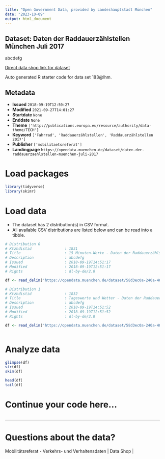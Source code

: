 ```yaml
---
title: "Open Government Data, provided by Landeshauptstadt München"
date: "2023-10-09"
output: html_document
---
```


## Dataset: Daten der Raddauerzählstellen München Juli 2017

abcdefg

[Direct data shop link for dataset](https://opendata.muenchen.de/dataset/daten-der-raddauerzaehlstellen-muenchen-juli-2017)

Auto generated R starter code for data set 183@lhm.

## Metadata

- **Issued** `2018-09-19T12:50:27`
- **Modified** `2021-09-27T14:01:27`
- **Startdate** `None`
- **Enddate** `None`
- **Theme** `['http://publications.europa.eu/resource/authority/data-theme/TECH']`
- **Keyword** `['Fahrrad', 'Raddauerzählstellen', 'Raddauerzählstellen 2017']`
- **Publisher** `['mobilitaetsreferat']`
- **Landingpage** `https://opendata.muenchen.de/dataset/daten-der-raddauerzaehlstellen-muenchen-juli-2017`


# Load packages

```r

library(tidyverse)
library(skimr)

```

# Load data

-   The dataset has 2 distribution(s) in CSV format.
-   All available CSV distributions are listed below and can be read into a tibble.

```r

# Distribution 0
# Ktzhdistid               : 1831
# Title                    : 15 Minuten-Werte - Daten der Raddauerzählstellen München Juli 2017
# Description              : abcdefg
# Issued                   : 2018-09-19T14:51:17
# Modified                 : 2018-09-19T12:51:17
# Rights                   : dl-by-de/2.0

df <- read_delim('https://opendata.muenchen.de/dataset/58d3ec0a-240a-4863-8b8a-0f7b6989a9cf/resource/19a4a6f0-946c-4cd4-a8ba-d5cf5f48ce49/download/rad20170715min.csv')

# Distribution 1
# Ktzhdistid               : 1832
# Title                    : Tageswerte und Wetter - Daten der Raddauerzählstellen München Juli 2017
# Description              : abcdefg
# Issued                   : 2018-09-19T14:51:52
# Modified                 : 2018-09-19T12:51:52
# Rights                   : dl-by-de/2.0

df <- read_delim('https://opendata.muenchen.de/dataset/58d3ec0a-240a-4863-8b8a-0f7b6989a9cf/resource/44e7e8f6-b088-4a4c-9173-5b90240c0924/download/rad201707tage.csv')



```

# Analyze data

```r

glimpse(df)
str(df)
skim(df)

head(df)
tail(df)

```

# Continue your code here...

```r

```

------------------------------------------------------------------------

# Questions about the data?

Mobilitätsreferat - Verkehrs- und Verhaltensdaten | Data Shop | 
